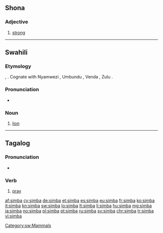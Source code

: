{{also|Simba}}
==Shona==

===Adjective===
{{head|sn|adjective}}

# [[strong]]

----

==Swahili==
===Etymology===
{{etyl|bnt-pro|sw}} {{m|bnt-pro|*cimba}}, {{m|bnt-pro|*-cmbá}}.  Cognate with Nyamwezi {{term|nshimba}}, Umbundu {{term|simbe}}, Venda {{term|tsimba}}, Zulu {{term|insimba|lang=zu}}.

===Pronunciation===
* {{IPA|/ˈsi.mbɑ/|lang=sw}}

===Noun===
{{sw-noun|n}}

# [[lion]]

[[Category:sw:Mammals]]

----

==Tagalog==

===Pronunciation===
* {{audio|Tl-PH-simba.ogg|Audio|lang=tl}}

===Verb===
{{head|tl|verb}}

# [[pray]]

[[af:simba]]
[[cy:simba]]
[[de:simba]]
[[et:simba]]
[[es:simba]]
[[eu:simba]]
[[fr:simba]]
[[ko:simba]]
[[it:simba]]
[[kn:simba]]
[[sw:simba]]
[[lo:simba]]
[[lt:simba]]
[[li:simba]]
[[hu:simba]]
[[mg:simba]]
[[ja:simba]]
[[no:simba]]
[[pl:simba]]
[[pt:simba]]
[[ru:simba]]
[[sv:simba]]
[[chr:simba]]
[[tr:simba]]
[[vi:simba]]